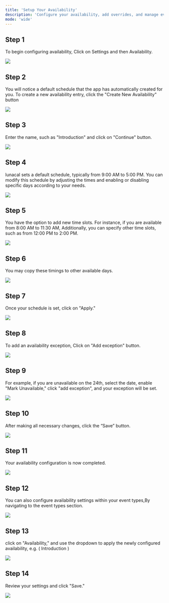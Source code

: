 ```yaml
---
title: 'Setup Your Availability'
description: 'Configure your availability, add overrides, and manage event types to customize your schedule with ease.'
mode: 'wide'
---
```


## Step 1

To begin configuring availability, Click on Settings and then Availability.

<Frame><img src="/images/setup_availability/1.webp" /></Frame>

## Step 2

You will notice a default schedule that the app has automatically created for you. To create a new availability entry, click the "Create New Availability" button 

<Frame><img src="/images/setup_availability/2.webp" /></Frame>

## Step 3

Enter the name, such as "Introduction" and click on "Continue" button.

<Frame><img src="/images/setup_availability/3.webp" /></Frame>

## Step 4

lunacal sets a default schedule, typically from 9:00 AM to 5:00 PM. You can modify this schedule by adjusting the times and enabling or disabling specific days according to your needs.

<Frame><img src="/images/setup_availability/4.webp" /></Frame>

## Step 5

You have the option to add new time slots. For instance, if you are available from 8:00 AM to 11:30 AM, Additionally, you can specify other time slots, such as from 12:00 PM to 2:00 PM.

<Frame><img src="/images/setup_availability/5.webp" /></Frame>

## Step 6

You may copy these timings to other available days.

<Frame><img src="/images/setup_availability/6.webp" /></Frame>

## Step 7

Once your schedule is set, click on "Apply."

<Frame><img src="/images/setup_availability/7.webp" /></Frame>

## Step 8

To add an availability exception, Click on "Add exception" button.

<Frame><img src="/images/setup_availability/8.webp" /></Frame>

## Step 9

For example, if you are unavailable on the 24th, select the date, enable "Mark Unavailable," click "add exception", and your exception will be set.

<Frame><img src="/images/setup_availability/9.webp" /></Frame>

## Step 10

After making all necessary changes, click the “Save” button.

<Frame><img src="/images/setup_availability/10.webp" /></Frame>

## Step 11

Your availability configuration is now completed.

<Frame><img src="/images/setup_availability/11.webp" /></Frame>

## Step 12

You can also configure availability settings within your event types,By navigating to the event types section.

<Frame><img src="/images/setup_availability/selectevent.webp" /></Frame>

## Step 13

click on "Availability," and use the dropdown to apply the newly configured availability, e.g. ( Introduction )

<Frame><img src="/images/setup_availability/12.webp" /></Frame>

## Step 14

Review your settings and click "Save."

<Frame><img src="/images/setup_availability/13.webp" /></Frame>